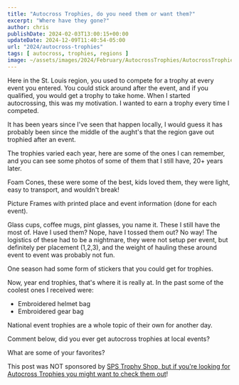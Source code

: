 ```yaml
---
title: "Autocross Trophies, do you need them or want them?"
excerpt: "Where have they gone?"
author: chris
publishDate: 2024-02-03T13:00:15+00:00
updateDate: 2024-12-09T11:40:54-05:00
url: "2024/autocross-trophies"
tags: [ autocross, trophies, regions ]
image: ~/assets/images/2024/February/AutocrossTrophies/AutocrossTrophies-1.jpg
---
```


Here in the St. Louis region, you used to compete for a trophy at every event you entered. You could stick around after the event, and if you qualified, you would get a trophy to take home. When I started autocrossing, this was my motivation. I wanted to earn a trophy every time I competed.

It has been years since I've seen that happen locally, I would guess it has probably been since the middle of the aught's that the region gave out trophied after an event. 

The trophies varied each year, here are some of the ones I can remember, and you can see some photos of some of them that I still have, 20+ years later.

Foam Cones, these were some of the best, kids loved them, they were light, easy to transport, and wouldn't break! 

Picture Frames with printed place and event information (done for each event).

Glass cups, coffee mugs, pint glasses, you name it. These I still have the most of. Have I used them? Nope, have I tossed them out? No way! The logistics of these had to be a nightmare, they were not setup per event, but definitely per placement (1,2,3), and the weight of hauling these around event to event was probably not fun.

One season had some form of stickers that you could get for trophies.

<WindImage 
  src="~/assets/images/2024/February/AutocrossTrophies/AutocrossTrophies-1.jpg" 
  alt="Autocross Picture Frame Trophies" 
  title="Autocross Picture Frame Trophies" 
  width={600} 
  height={400} 
  layout="responsive" 
    format="webp"
/>

<WindImage 
  src="~/assets/images/2024/February/AutocrossTrophies/AutocrossTrophies-2.jpg" 
  alt="Autocross Glass Trophies " 
  title="Autocross Glass Trophies " 
  width={600} 
  height={400} 
  layout="responsive" 
    format="webp"
/>



Now, year end trophies, that's where it is really at. In the past some of the coolest ones I received were:
- Embroidered helmet bag
- Embroidered gear bag

National event trophies are a whole topic of their own for another day.

<WindImage 
  src="~/assets/images/2024/February/AutocrossTrophies/AutocrossTrophies-3.jpg" 
  alt="Autocross Year End Trophies" 
  title="Autocross Year End Trophies" 
  width={600} 
  height={400} 
  layout="responsive" 
    format="webp"
/>

Comment below, did you ever get autocross trophies at local events?

What are some of your favorites?

This post was NOT sponsored by [SPS Trophy Shop, but if you're looking for Autocross Trophies you might want to check them out](https://soloperformance.com/collections/sps-trophy-shop)!

